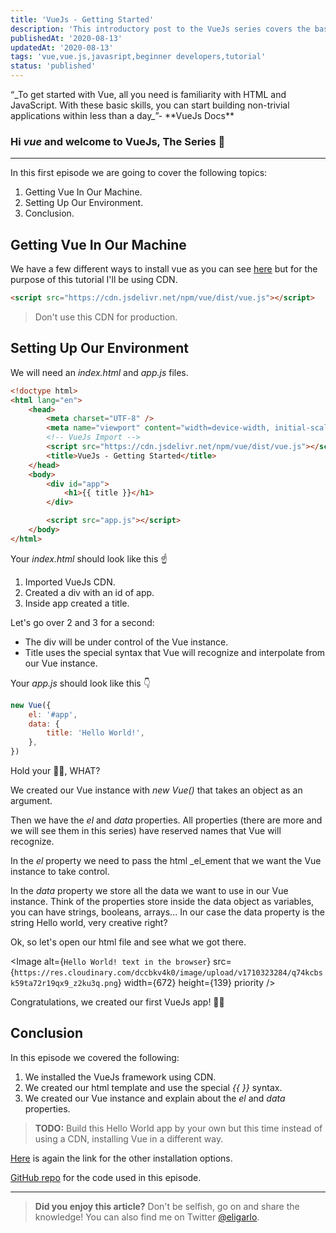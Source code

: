 ```yaml
---
title: 'VueJs - Getting Started'
description: 'This introductory post to the VueJs series covers the basics of setting up Vue in your machine using CDN, and preparing your environment with `index.html` and `app.js` files. Ideal for beginners in Vue and JavaScript.'
publishedAt: '2020-08-13'
updatedAt: '2020-08-13'
tags: 'vue,vue.js,javasript,beginner developers,tutorial'
status: 'published'
---
```


<Callout>
	“_To get started with Vue, all you need is familiarity with HTML and JavaScript. With these basic
	skills, you can start building non-trivial applications within less than a day_”- **VueJs Docs**
</Callout>

### Hi _vue_ and welcome to **VueJs, The Series** 🚀

---

In this first episode we are going to cover the following topics:

1. Getting Vue In Our Machine.
2. Setting Up Our Environment.
3. Conclusion.

## Getting Vue In Our Machine

We have a few different ways to install vue as you can see [here][vuejs installation] but for the purpose of this tutorial I'll be using CDN.

```html
<script src="https://cdn.jsdelivr.net/npm/vue/dist/vue.js"></script>
```

> Don't use this CDN for production.

## Setting Up Our Environment

We will need an _index.html_ and _app.js_ files.

```html
<!doctype html>
<html lang="en">
	<head>
		<meta charset="UTF-8" />
		<meta name="viewport" content="width=device-width, initial-scale=1.0" />
		<!-- VueJs Import -->
		<script src="https://cdn.jsdelivr.net/npm/vue/dist/vue.js"></script>
		<title>VueJs - Getting Started</title>
	</head>
	<body>
		<div id="app">
			<h1>{{ title }}</h1>
		</div>

		<script src="app.js"></script>
	</body>
</html>
```

Your _index.html_ should look like this ☝

1. Imported VueJs CDN.
2. Created a div with an id of app.
3. Inside app created a title.

Let's go over 2 and 3 for a second:

- The div will be under control of the Vue instance.
- Title uses the special syntax that Vue will recognize and interpolate from our Vue instance.

Your _app.js_ should look like this 👇

```javascript
new Vue({
	el: '#app',
	data: {
		title: 'Hello World!',
	},
})
```

Hold your 🏇🏇, WHAT?

We created our Vue instance with _new Vue()_ that takes an object as an argument.

Then we have the _el_ and _data_ properties. All properties (there are more and we will see them in this series) have reserved names that Vue will recognize.

In the _el_ property we need to pass the html \_el_ement that we want the Vue instance to take control.

In the _data_ property we store all the data we want to use in our Vue instance. Think of the properties store inside the data object as variables, you can have strings, booleans, arrays...
In our case the data property is the string Hello world, very creative right?

Ok, so let's open our html file and see what we got there.

<Image
	alt={`Hello World! text in the browser`}
	src={`https://res.cloudinary.com/dccbkv4k0/image/upload/v1710323284/q74kcbsk59ta72r19qx9_z2ku3q.png`}
	width={672}
	height={139}
	priority
/>

Congratulations, we created our first VueJs app! 🎉🥳

## Conclusion

In this episode we covered the following:

1. We installed the VueJs framework using CDN.
2. We created our html template and use the special _\{\{ \}\}_ syntax.
3. We created our Vue instance and explain about the _el_ and _data_ properties.

> **TODO:** Build this Hello World app by your own but this time instead of using a CDN, installing Vue in a different way.

[Here][vuejs installation] is again the link for the other installation options.

[GitHub repo][repository] for the code used in this episode.

---

> **Did you enjoy this article?** Don't be selfish, go on and share the knowledge!
> You can also find me on Twitter [@eligarlo][twitter profile].

[vuejs installation]: https://vuejs.org/v2/guide/installation.html
[repository]: https://github.com/eligarlo/VueJs-The-Series/tree/master/Episode%201%20-%20Getting%20Started
[twitter profile]: https://twitter.com/intent/user?screen_name=eligarlo
